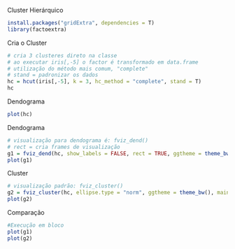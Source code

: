 Cluster Hierárquico

```{r}
install.packages("gridExtra", dependencies = T)
library(factoextra)
```

Cria o Cluster

```{r}
# cria 3 clusteres direto na classe
# ao executar iris[,-5] o factor é transformado em data.frame
# utilização do método mais comum, "complete"
# stand = padronizar os dados
hc = hcut(iris[,-5], k = 3, hc_method = "complete", stand = T)
hc
```

Dendograma

```{r}
plot(hc)
```

Dendograma

```{r}
# visualização para dendograma é: fviz_dend()
# rect = cria frames de visualização
g1 = fviz_dend(hc, show_labels = FALSE, rect = TRUE, ggtheme = theme_bw(), main = "Cluster Hierárquico")
plot(g1)
```

Cluster

```{r}
# visualização padrão: fviz_cluster()
g2 = fviz_cluster(hc, ellipse.type = "norm", ggtheme = theme_bw(), main = "Cluster Hierárquico")
plot(g2)
```

Comparação

```{r}
#Execução em bloco
plot(g1)
plot(g2)
```

